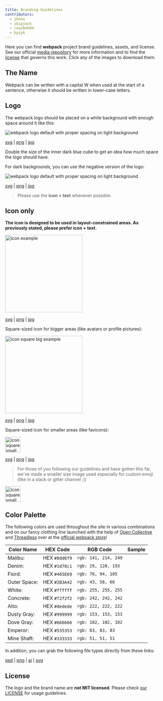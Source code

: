 ```yaml
---
title: Branding Guidelines
contributors:
  - jhnns
  - skipjack
  - rouzbeh84
  - byzyk
---
```


Here you can find **webpack** project brand guidelines, assets, and license. See our official [media repository](https://github.com/webpack/media) for more information and to find the [license](https://github.com/webpack/media/blob/master/LICENSE) that governs this work. Click any of the images to download them.

## The Name

Webpack can be written with a capital W when used at the start of a sentence, otherwise it should be written in lower-case letters.

## Logo

The webpack logo should be placed on a white background with enough space around it like this:

<img
  src="https://raw.githubusercontent.com/webpack/media/master/logo/logo-on-white-bg.png"
  alt="webpack logo default with proper spacing on light background"
/>

[svg](https://github.com/webpack/media/blob/master/logo/logo-on-white-bg.svg) | [png](https://github.com/webpack/media/blob/master/logo/logo-on-white-bg.png) | [jpg](https://github.com/webpack/media/blob/master/logo/logo-on-white-bg.jpg)

Double the size of the inner dark blue cube to get an idea how much space the logo should have.

For dark backgrounds, you can use the negative version of the logo:

<div className='block bg-black'>
  <img
    src="https://raw.githubusercontent.com/webpack/media/master/logo/logo-on-dark-bg.png"
    alt="webpack logo default with proper spacing on light background"
  />
</div>

[svg](https://github.com/webpack/media/blob/master/logo/logo-on-dark-bg.svg) | [png](https://github.com/webpack/media/blob/master/logo/logo-on-dark-bg.png) | [jpg](https://github.com/webpack/media/blob/master/logo/logo-on-dark-bg.jpg)

> Please use the **icon + text** whenever possible.

## Icon only

**The icon is designed to be used in layout-constrained areas. As previously stated, please prefer icon + text.**

<img
  src="https://raw.githubusercontent.com/webpack/media/master/logo/icon.png"
  width="250"
  alt="icon example"
/>

[svg](https://github.com/webpack/media/blob/master/logo/icon.svg) | [png](https://github.com/webpack/media/blob/master/logo/icon.png) | [jpg](https://github.com/webpack/media/blob/master/logo/icon.jpg)

Square-sized icon for bigger areas (like avatars or profile pictures):

<img
  src="https://raw.githubusercontent.com/webpack/media/master/logo/icon-square-big.png"
  width="250"
  alt="icon square big example"
/>

[svg](https://github.com/webpack/media/blob/master/logo/icon-square-big.svg) | [png](https://github.com/webpack/media/blob/master/logo/icon-square-big.png) | [jpg](https://github.com/webpack/media/blob/master/logo/icon-square-big.jpg)

Square-sized icon for smaller areas (like favicons):

<img
  src="https://raw.githubusercontent.com/webpack/media/master/logo/icon-square-small.png"
  width="50"
  alt="icon square small example"
/>

[svg](https://github.com/webpack/media/blob/master/logo/icon-square-small.svg) | [png](https://github.com/webpack/media/blob/master/logo/icon-square-small.png) | [jpg](https://github.com/webpack/media/blob/master/logo/icon-square-small.jpg)

> For those of you following our guidelines and have gotten this far, we've made a smaller size image used especially for custom emoji (like in a slack or gitter channel ;))

<img
  src="/assets/icon-square-small-slack.png"
  width="50"
  alt="icon square small example"
/>

## Color Palette

The following colors are used throughout the site in various combinations and on our fancy clothing line launched with the help of [Open Collective](https://opencollective.com/) and [Threadless](https://medium.com/u/840563ee2a56) over at the [official webpack store](https://webpack.threadless.com/collections/the-final-release-collection/)!

| Color Name   | HEX Code      | RGB Code             | Sample                             |
| ------------ | ------------- | -------------------- | ---------------------------------- |
| Malibu:      | HEX `#8dd6f9` | `rgb: 141, 214, 249` | <BrandingSample color='#8dd6f9' /> |
| Denim:       | HEX `#1d78c1` | `rgb: 29, 120, 193`  | <BrandingSample color='#1d78c1' /> |
| Fiord:       | HEX `#465E69` | `rgb: 70, 94, 105`   | <BrandingSample color='#465E69' /> |
| Outer Space: | HEX `#2B3A42` | `rgb: 43, 58, 66`    | <BrandingSample color='#2B3A42' /> |
| White:       | HEX `#ffffff` | `rgb: 255, 255, 255` | <BrandingSample color='#ffffff' /> |
| Concrete:    | HEX `#f2f2f2` | `rgb: 242, 242, 242` | <BrandingSample color='#f2f2f2' /> |
| Alto:        | HEX `#dedede` | `rgb: 222, 222, 222` | <BrandingSample color='#dedede' /> |
| Dusty Gray:  | HEX `#999999` | `rgb: 153, 153, 153` | <BrandingSample color='#999999' /> |
| Dove Gray:   | HEX `#666666` | `rgb: 102, 102, 102` | <BrandingSample color='#666666' /> |
| Emperor:     | HEX `#535353` | `rgb: 83, 83, 83`    | <BrandingSample color='#535353' /> |
| Mine Shaft:  | HEX `#333333` | `rgb: 51, 51, 51`    | <BrandingSample color='#333333' /> |

In addition, you can grab the following file types directly from these links:

[psd](https://raw.githubusercontent.com/webpack/media/master/design/webpack-palette.psd) | [png](https://raw.githubusercontent.com/webpack/media/master/design/webpack-palette.png)
| [ai](https://raw.githubusercontent.com/webpack/media/master/design/webpack-palette.ai) | [svg](https://raw.githubusercontent.com/webpack/media/master/design/webpack-palette.svg)

## License

The logo and the brand name are **not MIT licensed**. Please check [our LICENSE](https://github.com/webpack/media/blob/master/LICENSE) for usage guidelines.
